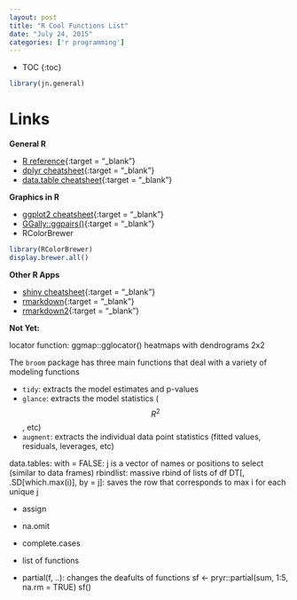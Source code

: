 ```yaml
---
layout: post
title: "R Cool Functions List"
date: "July 24, 2015"
categories: ['r programming']
---
```


* TOC
{:toc}

```r
library(jn.general)
```

# Links

**General R**

* [R reference][r_ref]{:target = "_blank"}
* [dplyr cheatsheet][dplyr_ref]{:target = "_blank"}
* [data.table cheatsheet][data.table_ref]{:target = "_blank"}


**Graphics in R**

* [ggplot2 cheatsheet][ggplot2_ref]{:target = "_blank"}
* [GGally::ggpairs()][grid.arrange]{:target = "_blank"}
* RColorBrewer

```r
library(RColorBrewer)
display.brewer.all()
```


**Other R Apps**

* [shiny cheatsheet][shiny_ref]{:target = "_blank"}
* [rmarkdown][rmarkdown_ref]{:target = "_blank"}
* [rmarkdown2][rmarkdown_ref2]{:target = "_blank"}


[r_ref]: https://drive.google.com/file/d/0B5VF_idvHAmMMWN5dmhaT05IRkk/view?usp=sharing
[dplyr_ref]: https://drive.google.com/file/d/0B5VF_idvHAmMblBxTjEwRWZXYjQ/view?usp=sharing
[data.table_ref]: https://drive.google.com/file/d/0B5VF_idvHAmMYUtxVHVUVFVDbGc/view?usp=sharing
[ggplot2_ref]: https://drive.google.com/file/d/0B5VF_idvHAmMd1RDSlFYQ0lSZFE/view?usp=sharing
[grid.arrange]: http://www.sthda.com/english/wiki/ggplot2-easy-way-to-mix-multiple-graphs-on-the-same-page-r-software-and-data-visualization
[shiny_ref]: https://drive.google.com/file/d/0B5VF_idvHAmMU0JWZmtWSXF0dHc/view?usp=sharing
[rmarkdown_ref]: https://drive.google.com/file/d/0B5VF_idvHAmMV2NBbWlSNHJvM2c/view?usp=sharing
[rmarkdown_ref2]: https://drive.google.com/file/d/0B5VF_idvHAmMTHU4MFRDV1Z3NUE/view?usp=sharing

**Not Yet:**

locator function:
ggmap::gglocator()
heatmaps with dendrograms 2x2


The `broom` package has three main functions that deal with a variety of modeling functions

* `tidy`: extracts the model estimates and p-values
* `glance`: extracts the model statistics ($$R^2$$, etc)
* `augment`: extracts the individual data point statistics (fitted values, residuals, leverages, etc)


data.tables:
with = FALSE: j is a vector of names or positions to select (similar to data frames)
rbindlist: massive rbind of lists of df
DT[, .SD[which.max(i)], by = j]: saves the row that corresponds to max i for each unique j


* assign
* na.omit
* complete.cases

* list of functions

* partial(f, ..): changes the deafults of functions
sf <- pryr::partial(sum, 1:5, na.rm = TRUE)
sf()



